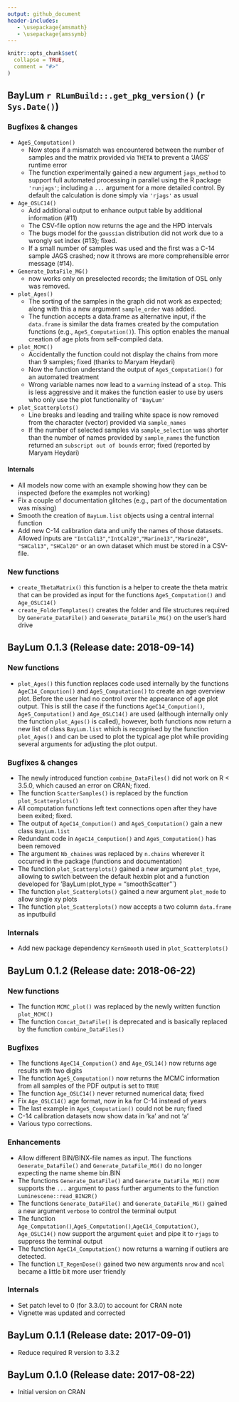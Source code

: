 ```yaml
---
output: github_document
header-includes:
   - \usepackage{amsmath}
   - \usepackage{amssymb}
---
```

<!-- NEWS.md was auto-generated by NEWS.Rmd. Please DO NOT edit by hand!-->

```r
knitr::opts_chunk$set(
  collapse = TRUE,
  comment = "#>"
)
```

## BayLum `r RLumBuild::.get_pkg_version()` (`r Sys.Date()`)

### Bugfixes & changes
* `AgeS_Computation()` 
   * Now stops if a mismatch was encountered between the number of samples and the 
   matrix provided via `THETA` to prevent a 'JAGS' runtime error
   * The function experimentally gained a new argument `jags_method` to support full automated 
   processing in parallel using the R package `'runjags'`; including a `...` argument for a 
   more detailed control. By default the calculation is done simply via `'rjags'` as usual
* `Age_OSLC14()`
   * Add additional output to enhance output table by additional information (#11)
   * The CSV-file option now returns the age and the HPD intervals
   * The bugs model for the `gaussian` distribution did not work due to a wrongly set index (#13); fixed.
   * If a small number of samples was used and the first was a C-14 sample JAGS crashed; now it throws
   are more comprehensible error message (#14).
* `Generate_DataFile_MG()` 
   * now works only on preselected records; the limitation of OSL only was removed.
* `plot_Ages()` 
   * The sorting of the samples in the graph did not work as expected; along with this a new 
   argument `sample_order` was added.
   * The function accepts a data.frame as alternative input, if the `data.frame` is similar the data frames
   created by the computation functions (e.g., `AgeS_Computation()`). This option enables the manual creation 
   of age plots from self-compiled data.
* `plot_MCMC()` 
   * Accidentally the function could not display the chains from more than 9 samples; fixed (thanks to Maryam Heydari)
   * Now the function understand the output of `AgeS_Computation()` for an automated treatment
   * Wrong variable names now lead to a `warning` instead of a `stop`. This is less aggressive and it makes the function
   easier to use by users who only use the plot functionality of `'BayLum'`
* `plot_Scatterplots()`
   * Line breaks and leading and trailing white space is now removed from the character (vector) provided
   via `sample_names` 
   * If the number of selected samples via `sample_selection` was shorter than the number of names 
     provided by `sample_names` the function returned an `subscript out of bounds` error; fixed
     (reported by Maryam Heydari)

#### Internals

* All models now come with an example showing how they can be inspected (before the examples not working)
* Fix a couple of documentation glitches (e.g., part of the documentation was missing)
* Smooth the creation of `BayLum.list` objects using a central internal function
* Add new C-14 calibration data and unify the names of those datasets. Allowed
inputs are `"IntCal13"`,`"IntCal20"`,`"Marine13"`,`"Marine20"`, `"SHCal13"`, `"SHCal20"` or an 
own dataset which must be stored in a CSV-file. 

### New functions

* `create_ThetaMatrix()` this function is a helper to create the theta matrix that can be provided as input for the functions `AgeS_Computation()` and `Age_OSLC14()`
* `create_FolderTemplates()` creates the folder and file structures required 
by `Generate_DataFile()` and `Generate_DataFile_MG()` on the user's hard drive

## BayLum 0.1.3 (Release date: 2018-09-14)

### New functions
* `plot_Ages()` this function replaces code used internally by the functions `AgeC14_Compution()` and `AgeS_Computation()`
 to create an age overview plot. Before the user had no control over the appearance of age plot output. This is still the 
 case if the functions `AgeC14_Compution()`, `AgeS_Computation()` and `Age_OSLC14()` are used (although internally only the function `plot_Ages()` is called), 
 however, both functions now return a new list of class `BayLum.list` which is recognised by the function `plot_Ages()` and can be used to plot the typical age plot while providing several arguments for adjusting the plot output. 

### Bugfixes & changes
* The newly introduced function `combine_DataFiles()`  did not work on R < 3.5.0, which caused an 
error on CRAN; fixed.
* The function `ScatterSamples()` is replaced by the function `plot_Scatterplots()`
* All computation functions left text connections open after they have been exited; fixed. 
* The output of `AgeC14_Compution()` and `AgeS_Computation()` gain a new class `BayLum.list`
* Redundant code in `AgeC14_Compution()` and `AgeS_Computation()` has been removed 
* The argument `Nb_chaines` was replaced by `n.chains` wherever it occurred in the package (functions and documentation)
* The function `plot_Scatterplots()` gained a new argument `plot_type`, allowing to switch between the default hexbin plot and 
a function developed for 'BayLum` (`plot_type = "smoothScatter"`)
* The function `plot_Scatterplots()` gained a new argument `plot_mode` to allow single xy plots 
* The function `plot_Scatterplots()` now accepts a two column `data.frame` as inputbuild


### Internals
* Add new package dependency `KernSmooth` used in `plot_Scatterplots()`

## BayLum 0.1.2 (Release date: 2018-06-22)

### New functions
* The function `MCMC_plot()` was replaced by the newly written function `plot_MCMC()`
* The function `Concat_DataFile()` is deprecated and is basically replaced by the function `combine_DataFiles()`

### Bugfixes
* The functions `AgeC14_Compution()` and `Age_OSL14()` now returns age results with two digits
* The function `AgeS_Computation()` now returns the MCMC information from all samples of the PDF output is set to `TRUE`
* The function `Age_OSLC14()` never returned numerical data; fixed
* Fix `Age_OSLC14()` age format, now in ka for C-14 instead of years
* The last example in `AgeS_Computation()` could not be run; fixed
* C-14 calibration datasets now show data in 'ka' and not 'a'
* Various typo corrections.

### Enhancements
* Allow different BIN/BINX-file names as input. The functions `Generate_DataFile()` and `Generate_DataFile_MG()` do no longer expecting the name sheme bin.BIN
* The functions `Generate_DataFile()` and `Generate_DataFile_MG()` now supports the `...` argument to pass further
arguments to the function `Luminescene::read_BIN2R()`
* The functions `Generate_DataFile()` and `Generate_DataFile_MG()` gained a new argument `verbose` to control the terminal output
* The function `Age_Computation()`,`AgeS_Computation()`,`AgeC14_Computation()`, `Age_OSLC14()` now support the argument 
`quiet` and pipe it to `rjags` to suppress the terminal output
* The function `AgeC14_Computation()` now returns a warning if outliers are detected. 
* The function `LT_RegenDose()` gained two new arguments `nrow` and `ncol` became a little bit more user friendly

### Internals
* Set patch level to 0 (for 3.3.0) to account for CRAN note
* Vignette was updated and corrected


## BayLum 0.1.1 (Release date: 2017-09-01)

* Reduce required R version to 3.3.2

## BayLum 0.1.0 (Release date: 2017-08-22)

* Initial version on CRAN

